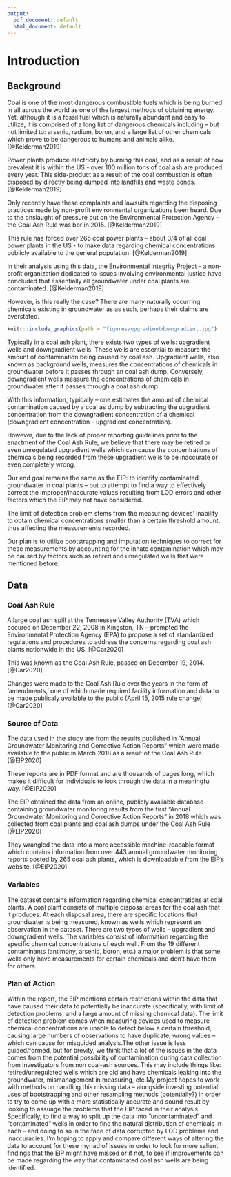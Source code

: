 ```yaml
---
output:
  pdf_document: default
  html_document: default
---
```

# Introduction {#intro}

<!--
Each chapter file must start with a chapter header (e.g., # Chapter name). Notice we have also included a label after the chapter name ({# intro}) so we can refer back to this chapter later in the text if want to (e.g., by using \@ref(intro)). This also helps you debut potential issues as you knit.

You can knit chapters all at once using the index file, or individually. When you knit a single chapter, every other chapter will have a one-sentence placeholder to make knitting easier.

You can re-name each chapter file (e.g., change this filename from "01-chap1.Rmd" to "01-introduction.Rmd"), just make sure you also update the filename in the list of rmd files in _bookdown.yml.

The introduction should provide an overview of the work you set out to do and provide structure for the remainder of the document.

-->

## Background {#background}

Coal is one of the most dangerous combustible fuels which is being burned in all across the world as one of the largest methods of obtaining energy. Yet, although it is a fossil fuel which is naturally abundant and easy to utilize, it is comprised of a long list of dangerous chemicals including -- but not limited to: arsenic, radium, boron, and a large list of other chemicals which prove to be dangerous to humans and animals alike. [@Kelderman2019]

Power plants produce electricity by burning this coal, and as a result of how prevalent it is within the US - over 100 million tons of coal ash are produced every year. This side-product as a result of the coal combustion is often disposed by directly being dumped into landfills and waste ponds. [@Kelderman2019]

Only recently have these complaints and lawsuits regarding the disposing practices made by non-profit environmental organizations been heard. Due to the onslaught of pressure put on the Environmental Protection Agency -- the Coal Ash Rule was bor in 2015. [@Kelderman2019]

This rule has forced over 265 coal power plants -- about 3/4 of all coal power plants in the US - to make data regarding chemical concentrations publicly available to the general population. [@Kelderman2019]

In their analysis using this data, the Environmental Integrity Project -- a non-profit organization dedicated to issues involving environmental justice have concluded that essentially all groundwater under coal plants are contaminated. [@Kelderman2019]

However, is this really the case? There are many naturally occurring chemicals existing in groundwater as as such, perhaps their claims are overstated.

<!-- insert picture here -->

```r
knitr::include_graphics(path = "figures/upgradientdowngradient.jpg")
```

Typically in a coal ash plant, there exists two types of wells: upgradient wells and downgradient wells. These wells are essential to measure the amount of contamination being caused by coal ash. Upgradient wells, also known as background wells, measures the concentrations of chemicals in groundwater before it passes through an coal ash dump. Conversely, downgradient wells measure the concentrations of chemicals in groundwater after it passes through a coal ash dump.

With this information, typically -- one estimates the amount of chemical contamination caused by a coal as dump by subtracting the upgradient concentration from the downgradient concentration of a chemical (downgradient concentration - upgradient concentration).

However, due to the lack of proper reporting guidelines prior to the enactment of the Coal Ash Rule, we believe that there may be retired or even unregulated upgradient wells which can cause the concentrations of chemicals being recorded from these upgradient wells to be inaccurate or even completely wrong.

<!-- mayhaps remove the stat lingo BELOW -->

Our end goal remains the same as the EIP: to identify contaminated groundwater in coal plants -- but to attempt to find a way to effectively correct the improper/inaccurate values resulting from LOD errors and other factors which the EIP may not have considered. 

The limit of detection problem stems from the measuring devices' inability to obtain chemical concentrations smaller than a certain threshold amount, thus affecting the measurements recorded.

Our plan is to utilize bootstrapping and imputation techniques to correct for these measurements by accounting for the innate contamination which may be caused by factors such as retired and unregulated wells that were mentioned before.

## Data {#data}
<!-- 
WHERE THE DATA CAME FROM
whichever website (talk about environmental integrity project) and what they did to get this data (use xlsx for this)
this data was publcicaly available, but EIP collated it someway to make it public
the data is NOT just a single of coalset, give examples of contaminants that it’s taking measurements on
many sites within sites
-->

### Coal Ash Rule {#coalashrule}

<!-- EXPLAIN COAL ASH RULE HERE AND HOW THE EIP (Environmental Integrity Project) HAS HELPED MAKE THIS RULE -->

A large coal ash spill at the Tennessee Valley Authority (TVA) which occured on December 22, 2008 in Kingston, TN -- prompted the Environmental Protection Agency (EPA) to propose a set of standardized regulations and procedures to address the concerns regarding coal ash plants nationwide in the US.  [@Car2020]

This was known as the Coal Ash Rule, passed on December 19, 2014. [@Car2020]

Changes were made to the Coal Ash Rule over the years in the form of 'amendments,' one of which made required facility information and data to be made publicaly available to the public (April 15, 2015 rule change) [@Car2020]

### Source of Data

The data used in the study are from the results published in "Annual Groundwater Monitoring and Corrective Action Reports" which were made available to the public in March 2018 as a result of the Coal Ash Rule.  [@EIP2020]

These reports are in PDF format and are thousands of pages long, which makes it difficult for individuals to look through the data in a meaningful way. [@EIP2020]


The EIP obtained the data from an online, publicly available database containing groundwater monitoring results from the first "Annual Groundwater Monitoring and Corrective Action Reports" in 2018 which was collected from coal plants and coal ash dumps under the Coal Ash Rule [@EIP2020]


They wrangled the data into a more accessible machine-readable format which contains information from over 443 annual groundwater monitoring reports posted by 265 coal ash plants, which is downloadable from the EIP's website. [@EIP2020]

\newpage

### Variables {#variables}
<!-- TALK ABOUT VARIABLES AND WELLS/SITES HERE AND WHAT THEY MEAN -->

The dataset contains information regarding chemical concentrations at coal plants. A coal plant consists of multiple disposal areas for the coal ash that it produces. At each disposal area, there are specific locations that groundwater is being measured, known as wells which represent an observation in the dataset. There are two types of wells -- upgradient and downgradient wells. The variables consist of information regarding the specific chemical concentrations of each well. From the 19 different contaminants (antimony, arsenic, boron, etc.) a major problem is that some wells only have measurements for certain chemicals and don't have them for others.

### Plan of Action

Within the report, the EIP mentions certain restrictions within the data that have caused their data to  potentially  be  inaccurate  (specifically,  with  limit  of  detection  problems,  and  a  large  amount of missing chemical data).  The limit of detection problem comes when measuring devices used to measure chemical concentrations are unable to detect below a certain threshold, causing large numbers of observations to have duplicate, wrong values – which can cause for misguided analysis.The other issue is less guided/formed, but for brevity, we think that a lot of the issues in the data comes from the potential possibility of contamination during data collection from investigators from non coal-ash sources.  This may include things like: retired/unregulated wells which are old and have chemicals leaking into the groundwater, mismanagement in measuring, etc.My project hopes to work with methods on handling this missing data – alongside investing potential uses of bootstrapping and other resampling methods (potentially?)  in order to try to come up with a more statistically accurate and sound result by looking to assuage the problems that the EIP faced in their analysis.  Specifically, to find a way to split up the data into ”uncontaminated” and ”contaminated” wells in order to find the natural distribution of chemicals in each – and doing to so in the face of data corrupted by LOD problems and inaccuracies.  I’m hoping to apply and compare different ways of altering the data to account for these myriad of issues in order to look for more salient findings that the EIP might have missed or if not, to see if improvements can be made regarding the way that contaminated coal ash wells are being identified.